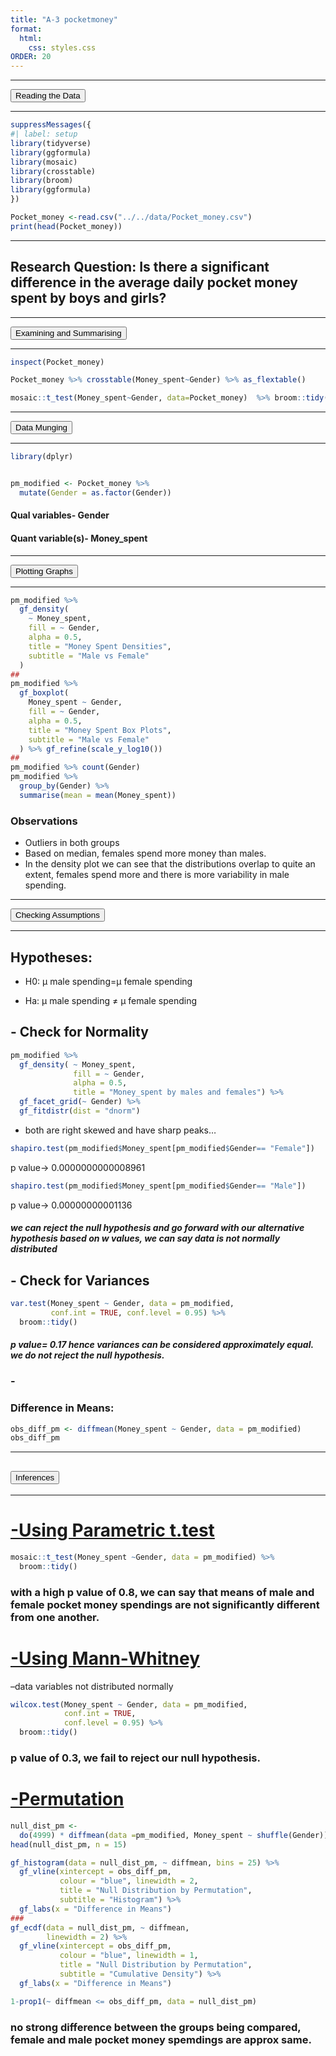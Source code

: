 ```yaml
---
title: "A-3 pocketmoney"
format:
  html:
    css: styles.css
ORDER: 20
---
```


------------------------------------------------------------------------

<button>[Reading the Data]{.button_top}</button>

------------------------------------------------------------------------

```r
suppressMessages({
#| label: setup 
library(tidyverse)
library(ggformula)
library(mosaic)
library(crosstable)
library(broom)
library(ggformula)
})
```

```r
Pocket_money <-read.csv("../../data/Pocket_money.csv")
print(head(Pocket_money))
```

------------------------------------------------------------------------

## Research Question: Is there a significant difference in the average daily pocket money spent by boys and girls?

------------------------------------------------------------------------

<button>[Examining and Summarising]{.button_top}</button>

------------------------------------------------------------------------

```r
inspect(Pocket_money)
```

```r
Pocket_money %>% crosstable(Money_spent~Gender) %>% as_flextable()
```

```r
mosaic::t_test(Money_spent~Gender, data=Pocket_money)  %>% broom::tidy()
```

------------------------------------------------------------------------

<button>[Data Munging]{.button_top}</button>

------------------------------------------------------------------------

```r
library(dplyr)


pm_modified <- Pocket_money %>%
  mutate(Gender = as.factor(Gender))

```

#### Qual variables- Gender

#### Quant variable(s)- Money_spent

------------------------------------------------------------------------

<button>[Plotting Graphs]{.button_top}</button>

------------------------------------------------------------------------

```r

pm_modified %>%
  gf_density(
    ~ Money_spent,
    fill = ~ Gender,
    alpha = 0.5,
    title = "Money Spent Densities",
    subtitle = "Male vs Female"
  )
##
pm_modified %>%
  gf_boxplot(
    Money_spent ~ Gender,
    fill = ~ Gender,
    alpha = 0.5,
    title = "Money Spent Box Plots",
    subtitle = "Male vs Female"
  ) %>% gf_refine(scale_y_log10()) 
##
pm_modified %>% count(Gender)
pm_modified %>% 
  group_by(Gender) %>% 
  summarise(mean = mean(Money_spent))
```

### Observations

-   Outliers in both groups
-   Based on median, females spend more money than males.
-   In the density plot we can see that the distributions overlap to quite an extent, females spend more and there is more variability in male spending.

------------------------------------------------------------------------

<button>[Checking Assumptions]{.button_top}</button>

------------------------------------------------------------------------

## Hypotheses:

-   H0​: μ male spending​=μ female spending

-   Ha​: μ male spending ≠ μ female spending

## - Check for Normality

```r
pm_modified %>%
  gf_density( ~ Money_spent,
              fill = ~ Gender,
              alpha = 0.5,
              title = "Money_spent by males and females") %>%
  gf_facet_grid(~ Gender) %>% 
  gf_fitdistr(dist = "dnorm")
```

-   both are right skewed and have sharp peaks...

```r
shapiro.test(pm_modified$Money_spent[pm_modified$Gender== "Female"])
```

p value-\> 0.0000000000008961

```r
shapiro.test(pm_modified$Money_spent[pm_modified$Gender== "Male"])
```

p value-\> 0.00000000001136

#### *we can reject the null hypothesis and go forward with our alternative hypothesis based on w values, we can say data is not normally distributed*

## - Check for Variances

```r
var.test(Money_spent ~ Gender, data = pm_modified, 
         conf.int = TRUE, conf.level = 0.95) %>% 
  broom::tidy()
```

#### *p value= 0.17 hence variances can be considered approximately equal. we do not reject the null hypothesis.*

### -

### Difference in Means:

```r
obs_diff_pm <- diffmean(Money_spent ~ Gender, data = pm_modified) 
obs_diff_pm
```

------------------------------------------------------------------------

## <button>[Inferences]{.button_top}</button>

------------------------------------------------------------------------

# <u>-Using Parametric t.test</u>

```r
mosaic::t_test(Money_spent ~Gender, data = pm_modified) %>% 
  broom::tidy()
```

### with a high p value of 0.8, we can say that means of male and female pocket money spendings are not significantly different from one another.

# <u>-Using Mann-Whitney </u>

--data variables not distributed normally

```r
wilcox.test(Money_spent ~ Gender, data = pm_modified, 
            conf.int = TRUE, 
            conf.level = 0.95) %>% 
  broom::tidy()
```

### p value of 0.3, we fail to reject our null hypothesis. 

# <u>-Permutation </u>

```r
null_dist_pm <- 
  do(4999) * diffmean(data =pm_modified, Money_spent ~ shuffle(Gender))
head(null_dist_pm, n = 15)
```

```r
gf_histogram(data = null_dist_pm, ~ diffmean, bins = 25) %>%
  gf_vline(xintercept = obs_diff_pm, 
           colour = "blue", linewidth = 2,
           title = "Null Distribution by Permutation", 
           subtitle = "Histogram") %>% 
  gf_labs(x = "Difference in Means")
###
gf_ecdf(data = null_dist_pm, ~ diffmean, 
        linewidth = 2) %>%
  gf_vline(xintercept = obs_diff_pm, 
           colour = "blue", linewidth = 1,
           title = "Null Distribution by Permutation", 
           subtitle = "Cumulative Density") %>% 
  gf_labs(x = "Difference in Means")
```

```r
1-prop1(~ diffmean <= obs_diff_pm, data = null_dist_pm)
```

### no strong difference between the groups being compared, female and male pocket money spemdings are approx same. 
